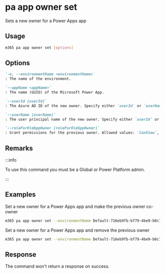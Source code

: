
# pa app owner set

Sets a new owner for a Power Apps app

## Usage

```sh
m365 pa app owner set [options]
```

## Options

```md definition-list
`-e, --environmentName <environmentName>`
: The name of the environment.

`--appName <appName>`
: The name (GUID) of the Microsoft Power App.

`--userId [userId]`
: The Azure AD ID of the new owner. Specify either `userId` or `userName` but not both.

`--userName [userName]`
: The user principal name of the new owner. Specify either `userId` or `userName` but not both.

`--roleForOldAppOwner [roleForOldAppOwner]`
: Grant permissions for the previous owner. Allowed values: `CanView`, `CanEdit`. Don't specify a value to remove the previous owner from the app.
```

<Global />

## Remarks

:::info

To use this command you must be a Global or Power Platform admin.

:::

## Examples

Set a new owner for a Power Apps app and make the previous owner co-owner

```sh
m365 pa app owner set --environmentName Default-716eb9fb-bf79-4be9-b0c7-900824fcbe25 --appName 7ab97923-4a4d-4467-b030-12071d2b810b --userId c6ee6ed4-0172-4fdc-87a3-cfd9c324de1d --roleForOldAppOwner CanEdit
```

Set a new owner for a Power Apps app and remove the previous owner

```sh
m365 pa app owner set --environmentName Default-716eb9fb-bf79-4be9-b0c7-900824fcbe25 --appName 7ab97923-4a4d-4467-b030-12071d2b810b --userName john.doe@contoso.com
```

## Response

The command won't return a response on success.
